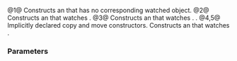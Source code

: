{{cpp/experimental/observer_ptr/title|observer_ptr}}
{{cpp/experimental/lib extensions 2/observer_ptr/navbar}}

{{dcl begin}}
{{dcl|num=1|since=libfund_ts_2|
constexpr observer_ptr() noexcept;
constexpr observer_ptr( nullptr_t ) noexcept;
}}
{{dcl|num=2|since=libfund_ts_2|
constexpr explicit observer_ptr( element_type* p ) noexcept;
}}
{{dcl|num=3|since=libfund_ts_2|
template&lt; class W2 &gt;
constexpr observer_ptr( observer_ptr&lt;W2&gt; other ) noexcept;
}}
{{dcl|num=4|since=libfund_ts_2|notes={{mark implicit}}|1= 
observer_ptr( const observer_ptr&amp; other ) = default;
}}
{{dcl|num=5|since=libfund_ts_2|notes={{mark implicit}}|1= 
observer_ptr( observer_ptr&amp;&amp; other ) = default;
}}
{{dcl end}}

@1@ Constructs an {{tt|observer_ptr}} that has no corresponding watched object.
@2@ Constructs an {{tt|observer_ptr}} that watches {{c|p}}.
@3@ Constructs an {{tt|observer_ptr}} that watches {{c|other.get()}}. {{cpp/enable_if|{{c|W2*}} is convertible to {{c|element_type*}}}}.
@4,5@ Implicitly declared copy and move constructors. Constructs an {{tt|observer_ptr}} that watches {{c|other.get()}}.

===Parameters===
{{par begin}}
{{par|p|a pointer to an object to watch}}
{{par|other|another {{tt|observer_ptr}} to copy from}}
{{par end}}

{{langlinks|de|es|ja|ru|zh}}